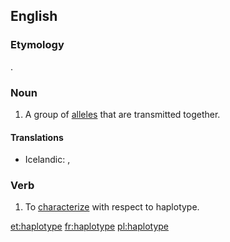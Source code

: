 ==English==

===Etymology===

{{blend|haploid|type}}.

===Noun===
{{en-noun}}
{{wikipedia}}
# {{context|genetics}} A group of [[allele]]s that are transmitted together.

====Translations====
{{trans-top|A group of alleles that are transmitted together}}
* Icelandic: {{t-|is|setröð|f}}, {{t-|is|einlitna arfgerð|f}}
{{trans-mid}}
{{trans-bottom}}

===Verb===
{{en-verb|haplotyp|es}}

# {{context|genetics}} To [[characterize]] with respect to haplotype.

[[et:haplotype]]
[[fr:haplotype]]
[[pl:haplotype]]
